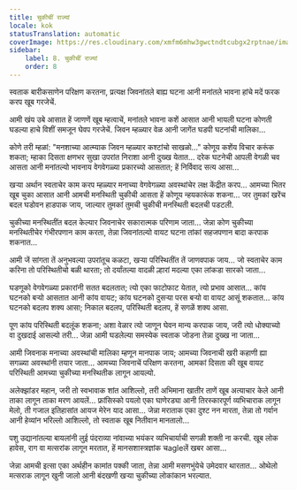 ```yaml
---
title: चुकीचीं राज्यां
locale: kok
statusTranslation: automatic
coverImage: https://res.cloudinary.com/xmfm6mhw3gwctndtcubgx2rptnae/image/upload/v1740468922/small_cover_tratado_de_psicologia_revolucionaria_a4c0dca4e0.webp
sidebar:
    label: 8. चुकीचीं राज्यां
    order: 8
---
```

स्वताक बारीकसाणेन परिक्षण करतना, प्रत्यक्ष जिवनांतले बाह्य घटना आनी मनांतले भावना हांचे मदें फरक करप खूब गरजेचें.

आमी खंय उबे आसात हें जाणणें खूब म्हत्वाचें, मनांतले भावना कशें आसात आनी भायली घटना कोणती घडल्या हाचे विशीं समजून घेवप गरजेचें. जिवन म्हळ्यार वेळ आनी जागेंत घडपी घटनांची मालिका...

कोणे तरी म्हळां: "मनशाच्या आत्म्याक जिवन म्हळ्यार कश्टांचो साखळो..." कोणूय कशेंय विचार करूंक शकता; म्हाका दिसता क्षणभर सुखा उपरांत निराशा आनी दुख्ख येतात... दरेक घटनेची आपली वेगळी चव आसता आनी मनांतल्यो भावनाय वेगवेगळ्या प्रकारच्यो आसतात; हें निर्विवाद सत्य आसा...

खऱ्या अर्थान स्वताचेर काम करप म्हळ्यार मनाच्या वेगवेगळ्या अवस्थांचेर लक्ष केंद्रीत करप... आमच्या भितर खूब चुका आसात आनी आमची मनस्थिती चुकीची आसता हें कोणूय न्हयकारूंक शकना... जर तुमकां खरेंच बदल घडोवन हाडपाक जाय, जाल्यार तुमकां तुमची चुकीची मनस्थिती बदलची पडटली.

चुकीच्या मनस्थितींत बदल केल्यार जिवनाचेर सकारात्मक परिणाम जाता... जेन्ना कोण चुकीच्या मनस्थितीचेर गंभीरपणान काम करता, तेन्ना जिवनांतल्यो वायट घटना तांकां सहजपणान बादा करपाक शकनात...

आमी जें सांगता तें अनुभवल्या उपरांतूच कळटा, खऱ्या परिस्थितींत तें जाणवपाक जाय... जो स्वताचेर काम करिना तो परिस्थितीचो बळी थारता; तो दर्यांतल्या वादळी ल्हारां मदल्या एका लांकडा सारको जाता...

घडणूको वेगवेगळ्या प्रकारांनी सतत बदलतात; त्यो एका फाटोफाट येतात, त्यो प्रभाव आसात... कांय घटनको बऱ्यो आसतात आनी कांय वायट; कांय घटनको दुसऱ्या परस बऱ्यो वा वायट आसूं शकतात... कांय घटनको बदलप शक्य आसा; निकाल बदलप, परिस्थिती बदलप, हें सगळें शक्य आसा.

पूण कांय परिस्थिती बदलूंक शकना; अशा वेळार त्यो जाणून घेवन मान्य करपाक जाय, जरी त्यो धोक्याच्यो वा दुखदाई आसल्यो तरी... जेन्ना आमी घडलेल्या समस्येक स्वताक जोडना तेन्ना दुख्ख ना जाता...

आमी जिवनाक मनाच्या अवस्थांची मालिका म्हणून मानपाक जाय; आमच्या जिवनाची खरी कहाणी ह्या सगळ्या अवस्थांनी तयार जाता... आमच्या जिवनाचें परिक्षण करतना, आमकां दिसता की खूब वायट परिस्थिती आमच्या चुकीच्या मनस्थितीक लागून आयल्यो.

अलेक्झांडर महान, जरी तो स्वभावाक शांत आशिल्लो, तरी अभिमाना खातीर ताणें खूब अत्याचार केले आनी ताका लागून ताका मरण आयलें... फ्रांसिस्को पयलो एका घाणेरड्या आनी तिरस्कारपूर्ण व्यभिचाराक लागून मेलो, ती गजाल इतिहासांत आयज मेरेन याद आसा... जेन्ना मराताक एका दुश्ट नन मारता, तेन्ना तो गर्वान आनी हेव्यांन भरिल्लो आशिल्लो, तो स्वताक खूब नितीवान मानतालो...

पशु उद्यानांतल्या बायलांनी लुई पंदराव्या नांवाच्या भयंकर व्यभिचार्याची सगळी शक्ती ना करची. खूब लोक हावेस, राग वा मत्सरांक लागून मरतात, हें मानसशास्त्रज्ञांक चagleलें खबर आसा...

जेन्ना आमची इत्सा एका अर्थहीन कामांत पक्की जाता, तेन्ना आमी मसणभुंयेचे उमेदवार थारतात... ओथेलो मत्सराक लागून खुनी जालो आनी बंदखणी खऱ्या चुकीच्या लोकांकान भरल्यात.

